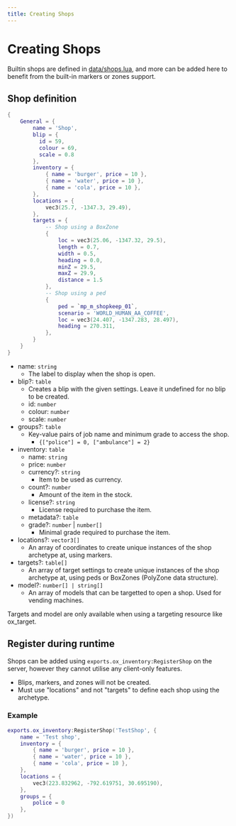 ```yaml
---
title: Creating Shops
---
```


# Creating Shops

Builtin shops are defined in [data/shops.lua](https://github.com/overextended/ox_inventory/blob/main/data/shops.lua), and more can be added here to benefit from the built-in markers or zones support.

## Shop definition

```lua
{
    General = {
        name = 'Shop',
        blip = {
          id = 59,
          colour = 69,
          scale = 0.8
        },
        inventory = {
            { name = 'burger', price = 10 },
            { name = 'water', price = 10 },
            { name = 'cola', price = 10 },
        },
        locations = {
            vec3(25.7, -1347.3, 29.49),
        },
        targets = {
            -- Shop using a BoxZone
            {
                loc = vec3(25.06, -1347.32, 29.5),
                length = 0.7,
                width = 0.5,
                heading = 0.0,
                minZ = 29.5,
                maxZ = 29.9,
                distance = 1.5
            },
            -- Shop using a ped
            {
                ped = `mp_m_shopkeep_01`,
                scenario = 'WORLD_HUMAN_AA_COFFEE',
                loc = vec3(24.407, -1347.283, 28.497),
                heading = 270.311,
            },
        }
    }
}
```

- name: `string`
  - The label to display when the shop is open.
- blip?: `table`
  - Creates a blip with the given settings. Leave it undefined for no blip to be created.
  - id: `number`
  - colour: `number`
  - scale: `number`
- groups?: `table`
  - Key-value pairs of job name and minimum grade to access the shop.
    - `{["police"] = 0, ["ambulance"] = 2}`
- inventory: `table`
  - name: `string`
  - price: `number`
  - currency?: `string`
    - Item to be used as currency.
  - count?: `number`
    - Amount of the item in the stock.
  - license?: `string`
    - License required to purchase the item.
  - metadata?: `table`
  - grade?: `number` | `number[]`
    - Minimal grade required to purchase the item.
- locations?: `vector3[]`
  - An array of coordinates to create unique instances of the shop archetype at, using markers.
- targets?: `table[]`
  - An array of target settings to create unique instances of the shop archetype at, using peds or BoxZones (PolyZone data structure).
- model?: `number[] | string[]`
  - An array of models that can be targetted to open a shop. Used for vending machines.

Targets and model are only available when using a targeting resource like ox_target.

## Register during runtime

Shops can be added using `exports.ox_inventory:RegisterShop` on the server, however they cannot utilise any client-only features.

- Blips, markers, and zones will not be created.
- Must use "locations" and not "targets" to define each shop using the archetype.

### Example

```lua
exports.ox_inventory:RegisterShop('TestShop', {
    name = 'Test shop',
    inventory = {
        { name = 'burger', price = 10 },
        { name = 'water', price = 10 },
        { name = 'cola', price = 10 },
    },
    locations = {
        vec3(223.832962, -792.619751, 30.695190),
    },
    groups = {
        police = 0
    },
})
```
